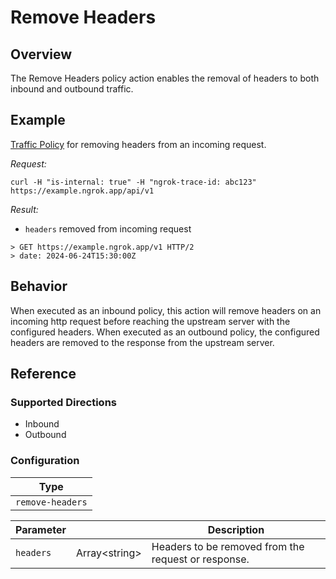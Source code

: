 
# Remove Headers

## Overview

The Remove Headers policy action enables the removal of headers to both inbound and outbound traffic.

## Example

[Traffic Policy](/docs/http/traffic-policy/index.mdx) for removing headers from an incoming request.

<ExampleHTTP />

_Request:_

```shell
curl -H "is-internal: true" -H "ngrok-trace-id: abc123" https://example.ngrok.app/api/v1
```

_Result:_

- `headers` removed from incoming request

```shell
> GET https://example.ngrok.app/v1 HTTP/2
> date: 2024-06-24T15:30:00Z
```

## Behavior

When executed as an inbound policy, this action will remove headers on an incoming http request before reaching the upstream server with
the configured headers. When executed as an outbound policy, the configured headers are removed to the response from the upstream server.

## Reference

### Supported Directions

- Inbound
- Outbound

### Configuration

| Type             |
| ---------------- |
| `remove-headers` |

| Parameter | &nbsp;              | Description                                         |
| --------- | ------------------- | --------------------------------------------------- |
| `headers` | Array&lt;string&gt; | Headers to be removed from the request or response. |
